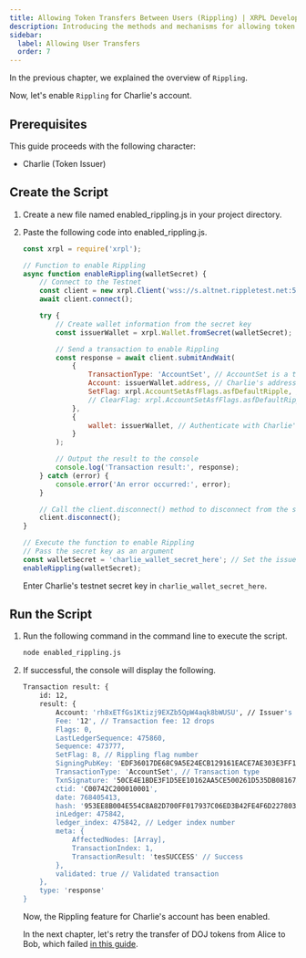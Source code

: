 ```yaml
---
title: Allowing Token Transfers Between Users (Rippling) | XRPL Development with JavaScript Level 1
description: Introducing the methods and mechanisms for allowing token transfers between users using trust lines as part of the Level 1 curriculum for developing XRPL with JavaScript.
sidebar:
  label: Allowing User Transfers
  order: 7
---
```



In the previous chapter, we explained the overview of `Rippling`.

Now, let's enable `Rippling` for Charlie's account.

## Prerequisites

This guide proceeds with the following character:

- Charlie (Token Issuer)

## Create the Script

<Steps>

1. Create a new file named enabled_rippling.js in your project directory.
2. Paste the following code into enabled_rippling.js.

    ```javascript
    const xrpl = require('xrpl');

    // Function to enable Rippling
    async function enableRippling(walletSecret) {
        // Connect to the Testnet
        const client = new xrpl.Client('wss://s.altnet.rippletest.net:51233');
        await client.connect();

        try {
            // Create wallet information from the secret key
            const issuerWallet = xrpl.Wallet.fromSecret(walletSecret);

            // Send a transaction to enable Rippling
            const response = await client.submitAndWait(
                {
                    TransactionType: 'AccountSet', // AccountSet is a transaction to modify account settings
                    Account: issuerWallet.address, // Charlie's address
                    SetFlag: xrpl.AccountSetAsfFlags.asfDefaultRipple, // Enable Rippling
                    // ClearFlag: xrpl.AccountSetAsfFlags.asfDefaultRipple, // To clear the flag
                },
                {
                    wallet: issuerWallet, // Authenticate with Charlie's wallet
                }
            );

            // Output the result to the console
            console.log('Transaction result:', response);
        } catch (error) {
            console.error('An error occurred:', error);
        }

        // Call the client.disconnect() method to disconnect from the server
        client.disconnect();
    }

    // Execute the function to enable Rippling
    // Pass the secret key as an argument
    const walletSecret = 'charlie_wallet_secret_here'; // Set the issuer's address (Charlie)
    enableRippling(walletSecret);
    ```

    Enter Charlie's testnet secret key in `charlie_wallet_secret_here`.
</Steps>

## Run the Script

<Steps>

1. Run the following command in the command line to execute the script.

    ```bash
    node enabled_rippling.js
    ```

2. If successful, the console will display the following.

    ```bash
    Transaction result: {
        id: 12,
        result: {
            Account: 'rh8xETfGs1Ktizj9EXZb5QpW4aqk8bWUSU', // Issuer's address (Charlie)
            Fee: '12', // Transaction fee: 12 drops
            Flags: 0,
            LastLedgerSequence: 475860,
            Sequence: 473777,
            SetFlag: 8, // Rippling flag number
            SigningPubKey: 'EDF36017DE68C9A5E24ECB129161EACE7AE303E3FF151FF71E1160B0EEA6B8074F',
            TransactionType: 'AccountSet', // Transaction type
            TxnSignature: '50CE4E1BDE3F1D5EE10162AA5CE500261D535DB08167AB49281C8C5A41C7EEBB1FE7E5597E30CF575FE8C030B4D10AAD78CD3FC21F7BDD27285FCC138539DE04',
            ctid: 'C00742C200010001',
            date: 768405413,
            hash: '953EE8B004E554C8A82D700FF017937C06ED3B42FE4F6D227803A16E83247F31', // Hash value
            inLedger: 475842,
            ledger_index: 475842, // Ledger index number
            meta: {
                AffectedNodes: [Array],
                TransactionIndex: 1,
                TransactionResult: 'tesSUCCESS' // Success
            },
            validated: true // Validated transaction
        },
        type: 'response'
    }
    ```

    Now, the Rippling feature for Charlie's account has been enabled.

    In the next chapter, let's retry the transfer of DOJ tokens from Alice to Bob, which failed [in this guide](/beginners/javascript/failure-payment/).
</Steps>


